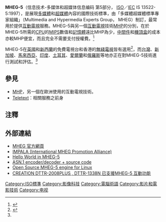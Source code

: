 '''MHEG-5'''（信息技术-多媒体和超媒体信息编码 第5部分， [[國際標準化組織|ISO]]／[[国际电工委员会|IEC]] IS 13522-5:1997），是展現[[多媒體|多媒體]]和[[超媒體|超媒體]]內容的國際技術標準，由「多媒體超媒體標準專家組織」（Multimedia and Hypermedia Experts Group， MHEG）制訂，最常用於提供[[互動電視|互動電視]]服務。MHEG-5與另一個[[互動電視|互動電視]]技術[[MHP|MHP]]的分別，在於MHEG-5所需的[[中央處理器|CPU]]的[[MIPS|MIPS]]數值和[[記憶體|記憶體]]遠比MHP為少，[[中間件|中間件]]和[[數位視訊轉換盒|機頂盒]]的成本亦較MHP便宜，而且完全不需要支付授權費。<ref name="#1">{{Cite web |url=http://www.dtvc.org.tw/Detail.asp?num=387 |title=授權費全免　MHEG-5力爭互動電視市場 |accessdate=2008-05-11 |archive-date=2008-06-28 |archive-url=https://web.archive.org/web/20080628234235/http://www.dtvc.org.tw/Detail.asp?num=387 |dead-url=no }}</ref>

MHEG-5在[[英國|英國]]和[[新西蘭|新西蘭]]的免費電視台和香港的[[無綫電視|無綫電視]]皆有選用<ref>{{Cite web |url=http://www.tvb.com/affairs/faq/press/20071128.html |title=要享受TVB互動功能服務 MHEG-5中間件為必然之選 |accessdate=2007-12-20 |archive-date=2007-12-01 |archive-url=https://web.archive.org/web/20071201192333/http://www.tvb.com/affairs/faq/press/20071128.html |dead-url=no }}</ref>，而[[台灣|台灣]]、[[新加坡|新加坡]]、[[馬來西亞|馬來西亞]]、[[印度|印度]]、[[土耳其|土耳其]]、[[愛爾蘭|愛爾蘭]]和[[俄羅斯|俄羅斯]]等地亦正在對MHEG-5技術進行測試和評估。<ref name="#1"/>

== 參見 ==
* [[多媒体家庭服务平台|MHP]]，另一個在歐洲使用的互動電視技術。
*[[Teletext|Teletext]]：相關服務之前身

== 注釋 ==
{{Reflist}}

== 外部連結 ==
* [http://www.mheg.org MHEG 官方網頁] {{Wayback|url=http://www.mheg.org/ |date=20200223191939 }}
* [https://web.archive.org/web/20150801161946/http://impala.org/ IMPALA (International MHEG Promotion Alliance)]
* [http://www.digvid.info/mheg5/hello_world.php Hello World in MHEG-5] {{Wayback|url=http://www.digvid.info/mheg5/hello_world.php |date=20200127101208 }}
* [http://lionet.info/asn1c/download.html ASN.1 encoder/decoder + source code] {{Wayback|url=http://lionet.info/asn1c/download.html |date=20201111195557 }}
* [http://redbutton.sourceforge.net/ Open Source MHEG-5 engine for Linux] {{Wayback|url=http://redbutton.sourceforge.net/ |date=20210108172956 }}
* [https://web.archive.org/web/20070320214115/http://www.creation-digital.jp/ CREATION DTTR-2008PLUS , DTTR-1338N 已支援MHEG-5 互動功能]

[[Category:ISO標準|Category:ISO標準]]
[[Category:影像科技|Category:影像科技]]
[[Category:電腦術語|Category:電腦術語]]
[[Category:影片和電影技術|Category:影片和電影技術]]
[[Category:电视|Category:电视]]


{{计算机小作品}}